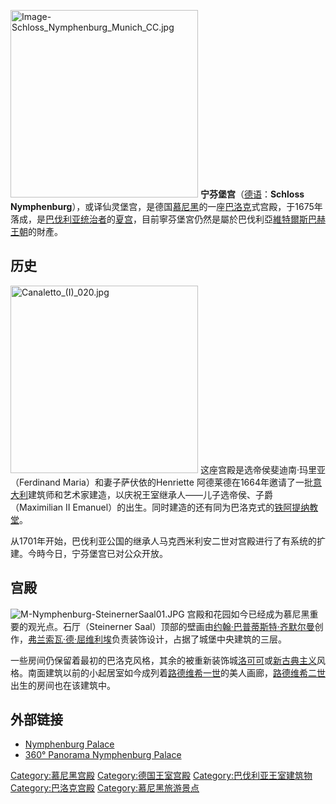 [[File:Image-Schloss_Nymphenburg_Munich_CC.jpg|300px]]
'''宁芬堡宫'''（[[德语|德语]]：'''Schloss Nymphenburg'''），或译仙灵堡宫，是德国[[慕尼黑|慕尼黑]]的一座[[巴洛克|巴洛克]]式宫殿，于1675年落成，是[[巴伐利亚统治者列表|巴伐利亚统治者]]的[[夏宫|夏宫]]，目前寧芬堡宮仍然是屬於巴伐利亞[[維特爾斯巴赫王朝|維特爾斯巴赫王朝]]的財產。

== 历史 ==
[[File:Canaletto_(I)_020.jpg|300px]]
这座宫殿是选帝侯斐迪南·玛里亚（Ferdinand Maria）和妻子萨伏依的Henriette 阿德莱德在1664年邀请了一批[[意大利|意大利]]建筑师和艺术家建造，以庆祝王室继承人——儿子选帝侯、子爵{{tsl|de|Maximilian II. Emanuel (Bayern)|马克西米里安二世 (巴伐利亚)|马克西米里安二世}}（Maximilian II Emanuel）的出生。同时建造的还有同为巴洛克式的[[铁阿提纳教堂|铁阿提纳教堂]]。

从1701年开始，巴伐利亚公国的继承人马克西米利安二世对宫殿进行了有系统的扩建。今時今日，宁芬堡宫已对公众开放。

== 宫殿 ==
[[File:M-Nymphenburg-SteinernerSaal01.JPG|thumb]]
宫殿和花园如今已经成为慕尼黑重要的观光点。石厅（Steinerner Saal）顶部的壁画由[[约翰·巴普蒂斯特·齐默尔曼|约翰·巴普蒂斯特·齐默尔曼]]创作，[[弗兰索瓦·德·屈维利埃|弗兰索瓦·德·屈维利埃]]负责装饰设计，占据了城堡中央建筑的三层。

一些房间仍保留着最初的巴洛克风格，其余的被重新装饰城[[洛可可|洛可可]]或[[新古典主义|新古典主义]]风格。南面建筑以前的小起居室如今成列着[[路德维希一世_(巴伐利亚)|路德维希一世]]的美人画廊，[[路德维希二世_(巴伐利亚)|路德维希二世]]出生的房间也在该建筑中。

== 外部链接 ==
{{commons|Schloss Nymphenburg|Nymphenburg Palace}}

* [http://www.schloesser.bayern.de/englisch/palace/uebers/nymphbur.htm Nymphenburg Palace]{{Wayback|url=http://www.schloesser.bayern.de/englisch/palace/uebers/nymphbur.htm |date=20070606100802 }}
* [http://www.panorama-cities.net/munich/fountain.html 360° Panorama Nymphenburg Palace]{{Wayback|url=http://www.panorama-cities.net/munich/fountain.html |date=20070630204251 }}
{{Wide image|Palacio de Nymphenburg, Múnich, Alemania, 2015-07-03, DD 01-18 HDR PAN.JPG|1000px|寧芬堡宮的全景。 }}

{{coord|48|09|29|N|11|30|13|E|region:DE-BY_type:landmark|display=title}}
{{路德维希二世_(巴伐利亚)的建筑}}

{{Authority control}}

[[Category:慕尼黑宫殿|Category:慕尼黑宫殿]]
[[Category:德国王室宫殿|Category:德国王室宫殿]]
[[Category:巴伐利亚王室建筑物|Category:巴伐利亚王室建筑物]]
[[Category:巴洛克宫殿|Category:巴洛克宫殿]]
[[Category:慕尼黑旅游景点|Category:慕尼黑旅游景点]]